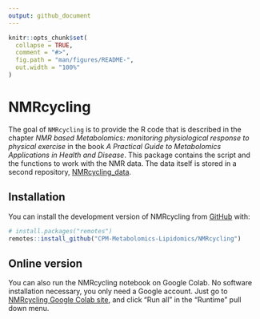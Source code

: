 ```yaml
---
output: github_document
---
```


<!-- README.md is generated from README.Rmd. Please edit that file -->

```r
knitr::opts_chunk$set(
  collapse = TRUE,
  comment = "#>",
  fig.path = "man/figures/README-",
  out.width = "100%"
)
```

# NMRcycling

<!-- badges: start -->
<!-- badges: end -->

The goal of `NMRcycling` is to provide the R code that is described in the chapter *NMR based
Metabolomics: monitoring physiological response to physical exercise* in
the book *A Practical Guide to Metabolomics Applications in Health and Disease*.
This package contains the script and the functions to work with the NMR data. The data itself
is stored in a second repository, [NMRcycling_data](https://github.com/CPM-Metabolomics-Lipidomics/NMRcycling_data).

## Installation

You can install the development version of NMRcycling from [GitHub](https://github.com/ricoderks/NMRcycling) with:

``` r
# install.packages("remotes")
remotes::install_github("CPM-Metabolomics-Lipidomics/NMRcycling")
```

## Online version

You can also run the NMRcycling notebook on Google Colab. No software
installation necessary, you only need a Google account. Just go to 
[NMRcycling Google Colab site](https://colab.research.google.com/drive/1a71rNVgBCjXN-OeUnPt15IvdPgydXYXz?usp=sharing),
and click "Run all" in the "Runtime" pull down menu.

